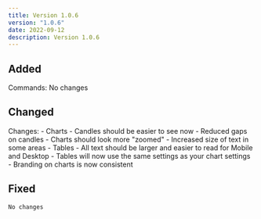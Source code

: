 ```yaml
---
title: Version 1.0.6
version: "1.0.6"
date: 2022-09-12
description: Version 1.0.6
---
```


## Added

Commands:
    No changes

## Changed

Changes:
    - Charts
        - Candles should be easier to see now
        - Reduced gaps on candles
        - Charts should look more "zoomed"
        - Increased size of text in some areas
    - Tables
        - All text should be larger and easier to read for Mobile and Desktop
        - Tables will now use the same settings as your chart settings
    - Branding on charts is now consistent

## Fixed
    No changes

